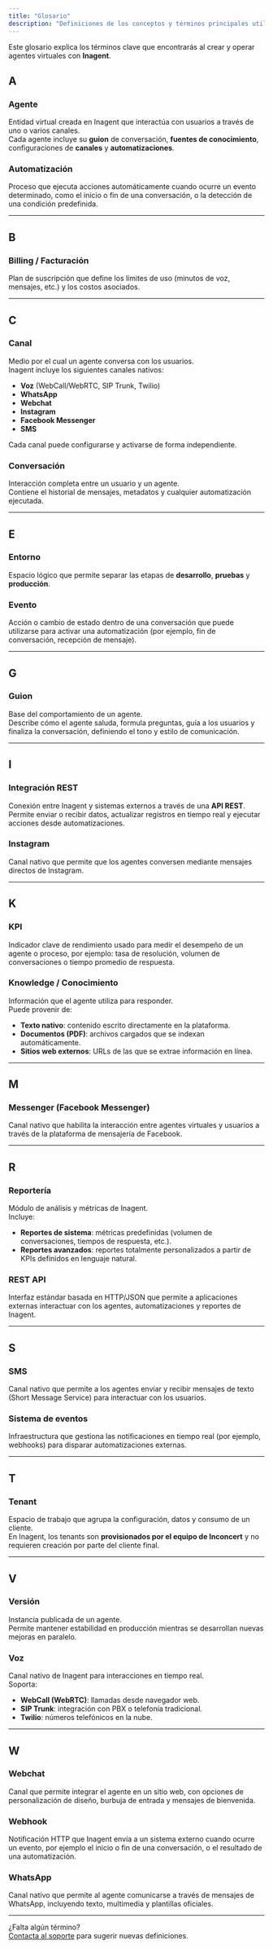 ```yaml
---
title: "Glosario"
description: "Definiciones de los conceptos y términos principales utilizados en la plataforma Inagent."
---
```


Este glosario explica los términos clave que encontrarás al crear y operar agentes virtuales con **Inagent**.

## A

### Agente

Entidad virtual creada en Inagent que interactúa con usuarios a través de uno o varios canales.\
Cada agente incluye su **guion** de conversación, **fuentes de conocimiento**, configuraciones de **canales** y **automatizaciones**.

### Automatización

Proceso que ejecuta acciones automáticamente cuando ocurre un evento determinado, como el inicio o fin de una conversación, o la detección de una condición predefinida.

---

## B

### Billing / Facturación

Plan de suscripción que define los límites de uso (minutos de voz, mensajes, etc.) y los costos asociados.

---

## C

### Canal

Medio por el cual un agente conversa con los usuarios.\
Inagent incluye los siguientes canales nativos:

- **Voz** (WebCall/WebRTC, SIP Trunk, Twilio)
- **WhatsApp**
- **Webchat**
- **Instagram**
- **Facebook Messenger**
- **SMS**

Cada canal puede configurarse y activarse de forma independiente.

### Conversación

Interacción completa entre un usuario y un agente.\
Contiene el historial de mensajes, metadatos y cualquier automatización ejecutada.

---

## E

### Entorno

Espacio lógico que permite separar las etapas de **desarrollo**, **pruebas** y **producción**.

### Evento

Acción o cambio de estado dentro de una conversación que puede utilizarse para activar una automatización (por ejemplo, fin de conversación, recepción de mensaje).

---

## G

### Guion

Base del comportamiento de un agente.\
Describe cómo el agente saluda, formula preguntas, guía a los usuarios y finaliza la conversación, definiendo el tono y estilo de comunicación.

---

## I

### Integración REST

Conexión entre Inagent y sistemas externos a través de una **API REST**.\
Permite enviar o recibir datos, actualizar registros en tiempo real y ejecutar acciones desde automatizaciones.

### Instagram

Canal nativo que permite que los agentes conversen mediante mensajes directos de Instagram.

---

## K

### KPI

Indicador clave de rendimiento usado para medir el desempeño de un agente o proceso, por ejemplo: tasa de resolución, volumen de conversaciones o tiempo promedio de respuesta.

### Knowledge / Conocimiento

Información que el agente utiliza para responder.\
Puede provenir de:

- **Texto nativo**: contenido escrito directamente en la plataforma.
- **Documentos (PDF)**: archivos cargados que se indexan automáticamente.
- **Sitios web externos**: URLs de las que se extrae información en línea.

---

## M

### Messenger (Facebook Messenger)

Canal nativo que habilita la interacción entre agentes virtuales y usuarios a través de la plataforma de mensajería de Facebook.

---

## R

### Reportería

Módulo de análisis y métricas de Inagent.\
Incluye:

- **Reportes de sistema**: métricas predefinidas (volumen de conversaciones, tiempos de respuesta, etc.).
- **Reportes avanzados**: reportes totalmente personalizados a partir de KPIs definidos en lenguaje natural.

### REST API

Interfaz estándar basada en HTTP/JSON que permite a aplicaciones externas interactuar con los agentes, automatizaciones y reportes de Inagent.

---

## S

### SMS

Canal nativo que permite a los agentes enviar y recibir mensajes de texto (Short Message Service) para interactuar con los usuarios.

### Sistema de eventos

Infraestructura que gestiona las notificaciones en tiempo real (por ejemplo, webhooks) para disparar automatizaciones externas.

---

## T

### Tenant

Espacio de trabajo que agrupa la configuración, datos y consumo de un cliente.\
En Inagent, los tenants son **provisionados por el equipo de Inconcert** y no requieren creación por parte del cliente final.

---

## V

### Versión

Instancia publicada de un agente.\
Permite mantener estabilidad en producción mientras se desarrollan nuevas mejoras en paralelo.

### Voz

Canal nativo de Inagent para interacciones en tiempo real.\
Soporta:

- **WebCall (WebRTC)**: llamadas desde navegador web.
- **SIP Trunk**: integración con PBX o telefonía tradicional.
- **Twilio**: números telefónicos en la nube.

---

## W

### Webchat

Canal que permite integrar el agente en un sitio web, con opciones de personalización de diseño, burbuja de entrada y mensajes de bienvenida.

### Webhook

Notificación HTTP que Inagent envía a un sistema externo cuando ocurre un evento, por ejemplo el inicio o fin de una conversación, o el resultado de una automatización.

### WhatsApp

Canal nativo que permite al agente comunicarse a través de mensajes de WhatsApp, incluyendo texto, multimedia y plantillas oficiales.

---

¿Falta algún término?\
[Contacta al soporte](mailto:support@inagent.app) para sugerir nuevas definiciones.